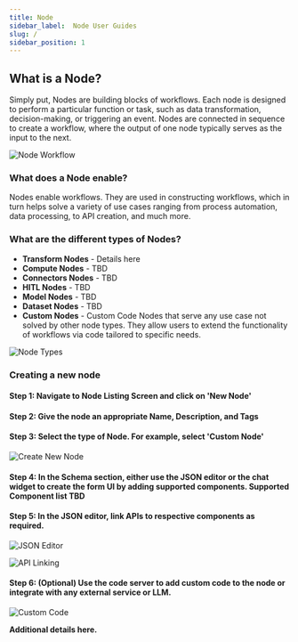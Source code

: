 ```yaml
---
title: Node 
sidebar_label:  Node User Guides
slug: /
sidebar_position: 1
---
```


## What is a Node?

Simply put, Nodes are building blocks of workflows. Each node is designed to perform a particular function or task, such as data transformation, decision-making, or triggering an event. Nodes are connected in sequence to create a workflow, where the output of one node typically serves as the input to the next.

![Node Workflow](https://d1r1e7xjkfj7nz.cloudfront.net/image-20240910-171235.png)

### What does a Node enable?

Nodes enable workflows. They are used in constructing workflows, which in turn helps solve a variety of use cases ranging from process automation, data processing, to API creation, and much more.

### What are the different types of Nodes?

- **Transform Nodes** - Details here
- **Compute Nodes** - TBD
- **Connectors Nodes** - TBD
- **HITL Nodes** - TBD
- **Model Nodes** - TBD
- **Dataset Nodes** - TBD
- **Custom Nodes** - Custom Code Nodes that serve any use case not solved by other node types. They allow users to extend the functionality of workflows via code tailored to specific needs.

![Node Types](https://d1r1e7xjkfj7nz.cloudfront.net/image-20240910-171313.png)

### Creating a new node

#### Step 1: Navigate to Node Listing Screen and click on 'New Node'

#### Step 2: Give the node an appropriate Name, Description, and Tags

#### Step 3: Select the type of Node. For example, select 'Custom Node'

![Create New Node](https://d1r1e7xjkfj7nz.cloudfront.net/image-20240910-180946.png)

#### Step 4: In the Schema section, either use the JSON editor or the chat widget to create the form UI by adding supported components. Supported Component list TBD

#### Step 5: In the JSON editor, link APIs to respective components as required.

![JSON Editor](https://d1r1e7xjkfj7nz.cloudfront.net/image-20240910-172221.png)

![API Linking](https://d1r1e7xjkfj7nz.cloudfront.net/image-20240910-172327.png)

#### Step 6: (Optional) Use the code server to add custom code to the node or integrate with any external service or LLM.

![Custom Code](https://d1r1e7xjkfj7nz.cloudfront.net/image-20240910-172450.png)

**Additional details here.**
